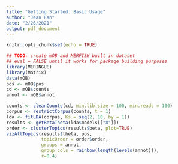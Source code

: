 ```yaml
---
title: "Getting Started: Basic Usage"
author: "Jean Fan"
date: "2/26/2021"
output: pdf_document
---
```


```r
knitr::opts_chunk$set(echo = TRUE)
```

```r
## TODO: create mOB and MERFISH built in dataset
## eval = FALSE until it works for package building purposes
library(MERINGUE)
library(Matrix)
data(mOB)
pos <- mOB$pos
cd <- mOB$counts
annot <- mOB$annot

counts <- cleanCounts(cd, min.lib.size = 100, min.reads = 100)
corpus <- restrictCorpus(counts, t = 1)
lda <- fitLDA(corpus, Ks = seq(2, 10, by = 1))
results <- getBetaTheta(lda$models[["8"]])
order <- clusterTopics(results$beta, plot=TRUE) 
vizAllTopics(results$theta, pos, 
             topicOrder = order$order, 
             groups = annot, 
             group_cols = rainbow(length(levels(annot))),
             r=0.4)
```
